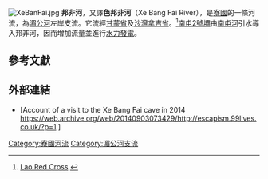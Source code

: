 [[File:XeBanFai.jpg|thumb]]
'''邦非河'''，又譯'''色邦非河'''（Xe Bang Fai River），是[[寮國|寮國]]的一條河流，為[[湄公河|湄公河]]左岸支流。它流經[[甘蒙省|甘蒙省]]及[[沙灣拿吉省|沙灣拿吉省]]。<ref>[http://www.laoredcross.org/news_event2.php Lao Red Cross] {{webarchive|url=https://web.archive.org/web/20160303190215/http://www.laoredcross.org/news_event2.php |date=2016-03-03 }}</ref>[[南屯2號壩|南屯2號壩]]由[[南屯河|南屯河]]引水導入邦非河，因而增加流量並進行[[水力發電|水力發電]]。

==參考文獻==
{{Reflist}}

==外部連結==
* [Account of a visit to the Xe Bang Fai cave in 2014 https://web.archive.org/web/20140903073429/http://escapism.99lives.co.uk/?p=1 ]

{{coord|16|56|45.996|N|104|44|40.992|E|display=title}}

[[Category:寮國河流|Category:寮國河流]]
[[Category:湄公河支流|Category:湄公河支流]]
{{Laos-geo-stub}}
